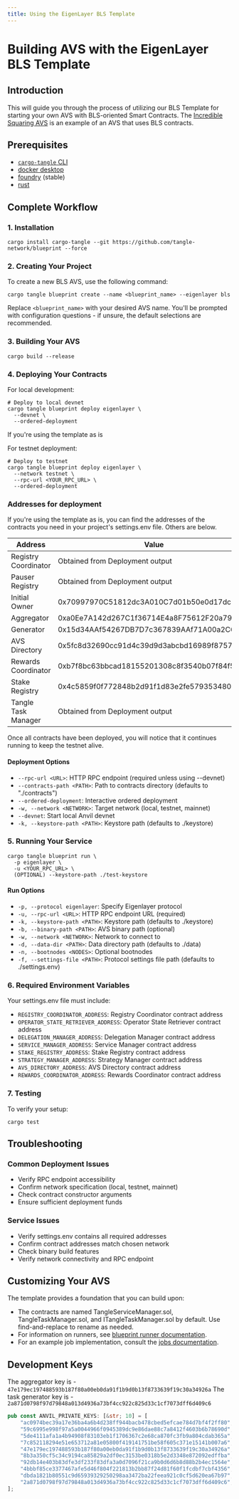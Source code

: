 ```yaml
---
title: Using the EigenLayer BLS Template
---
```


# Building AVS with the EigenLayer BLS Template

## Introduction

This will guide you through the process of utilizing our BLS Template for starting your own AVS with BLS-oriented Smart
Contracts. The [Incredible Squaring AVS](/developers/eigenlayer-avs/incredible-squaring-avs) is an example of an AVS
that uses BLS contracts.

## Prerequisites

- [`cargo-tangle` CLI](/developers/cli/installation)
- [docker desktop](https://docs.docker.com/desktop/)
- [foundry](https://book.getfoundry.sh/) (stable)
- [rust](https://www.rust-lang.org/tools/install)

## Complete Workflow

### 1. Installation

```shell
cargo install cargo-tangle --git https://github.com/tangle-network/blueprint --force
```

### 2. Creating Your Project

To create a new BLS AVS, use the following command:

```shell
cargo tangle blueprint create --name <blueprint_name> --eigenlayer bls
```

Replace `<blueprint_name>` with your desired AVS name. You'll be prompted with configuration questions - if unsure, the default selections are recommended.

### 3. Building Your AVS

```shell
cargo build --release
```

### 4. Deploying Your Contracts

For local development:

```shell
# Deploy to local devnet
cargo tangle blueprint deploy eigenlayer \
  --devnet \
  --ordered-deployment
```

If you're using the template as is

For testnet deployment:

```shell
# Deploy to testnet
cargo tangle blueprint deploy eigenlayer \
  --network testnet \
  --rpc-url <YOUR_RPC_URL> \
  --ordered-deployment
```

### Addresses for deployment

If you're using the template as is, you can find the addresses of the contracts you need in your project's settings.env file. Others are below.

| Address              | Value                                      |
| -------------------- | ------------------------------------------ |
| Registry Coordinator | Obtained from Deployment output            |
| Pauser Registry      | Obtained from Deployment output            |
| Initial Owner        | 0x70997970C51812dc3A010C7d01b50e0d17dc79C8 |
| Aggregator           | 0xa0Ee7A142d267C1f36714E4a8F75612F20a79720 |
| Generator            | 0x15d34AAf54267DB7D7c367839AAf71A00a2C6A65 |
| AVS Directory        | 0x5fc8d32690cc91d4c39d9d3abcbd16989f875707 |
| Rewards Coordinator  | 0xb7f8bc63bbcad18155201308c8f3540b07f84f5e |
| Stake Registry       | 0x4c5859f0f772848b2d91f1d83e2fe57935348029 |
| Tangle Task Manager  | Obtained from Deployment output            |

Once all contracts have been deployed, you will notice that it continues running to keep the testnet alive.

#### Deployment Options

- `--rpc-url <URL>`: HTTP RPC endpoint (required unless using --devnet)
- `--contracts-path <PATH>`: Path to contracts directory (defaults to "./contracts")
- `--ordered-deployment`: Interactive ordered deployment
- `-w, --network <NETWORK>`: Target network (local, testnet, mainnet)
- `--devnet`: Start local Anvil devnet
- `-k, --keystore-path <PATH>`: Keystore path (defaults to ./keystore)

### 5. Running Your Service

```shell
cargo tangle blueprint run \
  -p eigenlayer \
  -u <YOUR_RPC_URL> \
  (OPTIONAL) --keystore-path ./test-keystore
```

#### Run Options

- `-p, --protocol eigenlayer`: Specify Eigenlayer protocol
- `-u, --rpc-url <URL>`: HTTP RPC endpoint URL (required)
- `-k, --keystore-path <PATH>`: Keystore path (defaults to ./keystore)
- `-b, --binary-path <PATH>`: AVS binary path (optional)
- `-w, --network <NETWORK>`: Network to connect to
- `-d, --data-dir <PATH>`: Data directory path (defaults to ./data)
- `-n, --bootnodes <NODES>`: Optional bootnodes
- `-f, --settings-file <PATH>`: Protocol settings file path (defaults to ./settings.env)

### 6. Required Environment Variables

Your settings.env file must include:

- `REGISTRY_COORDINATOR_ADDRESS`: Registry Coordinator contract address
- `OPERATOR_STATE_RETRIEVER_ADDRESS`: Operator State Retriever contract address
- `DELEGATION_MANAGER_ADDRESS`: Delegation Manager contract address
- `SERVICE_MANAGER_ADDRESS`: Service Manager contract address
- `STAKE_REGISTRY_ADDRESS`: Stake Registry contract address
- `STRATEGY_MANAGER_ADDRESS`: Strategy Manager contract address
- `AVS_DIRECTORY_ADDRESS`: AVS Directory contract address
- `REWARDS_COORDINATOR_ADDRESS`: Rewards Coordinator contract address

### 7. Testing

To verify your setup:

```shell
cargo test
```

## Troubleshooting

### Common Deployment Issues

- Verify RPC endpoint accessibility
- Confirm network specification (local, testnet, mainnet)
- Check contract constructor arguments
- Ensure sufficient deployment funds

### Service Issues

- Verify settings.env contains all required addresses
- Confirm contract addresses match chosen network
- Check binary build features
- Verify network connectivity and RPC endpoint

## Customizing Your AVS

The template provides a foundation that you can build upon:

- The contracts are named TangleServiceManager.sol, TangleTaskManager.sol, and ITangleTaskManager.sol by default. Use find-and-replace to rename as needed.
- For information on runners, see [blueprint runner documentation](/developers/tangle-avs#blueprint-runner-architecture).
- For an example job implementation, consult the [jobs documentation](/developers/tangle-avs#libsrclibrs).

## Development Keys

The aggregator key is - `47e179ec197488593b187f80a00eb0da91f1b9d0b13f8733639f19c30a34926a`
The task generator key is - `2a871d0798f97d79848a013d4936a73bf4cc922c825d33c1cf7073dff6d409c6`

```rust
pub const ANVIL_PRIVATE_KEYS: [&str; 10] = [
    "ac0974bec39a17e36ba4a6b4d238ff944bacb478cbed5efcae784d7bf4f2ff80",
    "59c6995e998f97a5a0044966f0945389dc9e86dae88c7a8412f4603b6b78690d",
    "5de4111afa1a4b94908f83103eb1f1706367c2e68ca870fc3fb9a804cdab365a",
    "7c852118294e51e653712a81e05800f419141751be58f605c371e15141b007a6",
    "47e179ec197488593b187f80a00eb0da91f1b9d0b13f8733639f19c30a34926a",
    "8b3a350cf5c34c9194ca85829a2df0ec3153be0318b5e2d3348e872092edffba",
    "92db14e403b83dfe3df233f83dfa3a0d7096f21ca9b0d6d6b8d88b2b4ec1564e",
    "4bbbf85ce3377467afe5d46f804f221813b2bb87f24d81f60f1fcdbf7cbf4356",
    "dbda1821b80551c9d65939329250298aa3472ba22feea921c0cf5d620ea67b97",
    "2a871d0798f97d79848a013d4936a73bf4cc922c825d33c1cf7073dff6d409c6",
];
```
